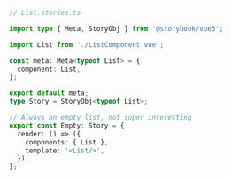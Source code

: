 ```ts
// List.stories.ts

import type { Meta, StoryObj } from '@storybook/vue3';

import List from './ListComponent.vue';

const meta: Meta<typeof List> = {
  component: List,
};

export default meta;
type Story = StoryObj<typeof List>;

// Always an empty list, not super interesting
export const Empty: Story = {
  render: () => ({
    components: { List },
    template: '<List/>',
  }),
};
```
